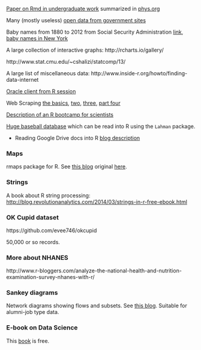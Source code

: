 

[Paper on Rmd in undergraduate work](http://escholarship.org/uc/item/90b2f5xh) summarized in [phys.org](http://phys.org/news/2014-02-scientific-young.html)

Many (mostly useless) [open data from government sites](http://www.data.gov/open-gov/)

Baby names from 1880 to 2012 from Social Security Administration [link](http://www.ssa.gov/oact/babynames/names.zip), [baby names in New York](http://catalog.data.gov/dataset/baby-names-beginning-2007)

A large collection of interactive graphs: http://rcharts.io/gallery/

http://www.stat.cmu.edu/~cshalizi/statcomp/13/

A large list of miscellaneous data: http://www.inside-r.org/howto/finding-data-internet

[Oracle client from R session](http://www.inside-r.org/node/48947)

Web Scraping [the basics](http://quantifyingmemory.blogspot.co.uk/2014/02/web-scraping-basics.html), [two](http://quantifyingmemory.blogspot.co.uk/2014/02/web-scraping-part2-digging-deeper.html), [three](http://quantifyingmemory.blogspot.com/2014/03/web-scraping-scaling-up-digital-data.html),  [part four](http://quantifyingmemory.blogspot.com/2014/03/web-scraping-working-with-apis.html)

[Description of an R bootcamp for scientists](http://gettinggeneticsdone.blogspot.com/2014/03/software-carpentry-at-uva-redux.html)


[Huge baseball database](http://www.seanlahman.com/baseball-archive/statistics/) which can be read into R using the `Lahman` package.

* Reading Google Drive docs into R [blog description](http://www.r-bloggers.com/download-all-documents-from-google-drive-with-r/?utm_source=feedburner&utm_medium=email&utm_campaign=Feed%3A+RBloggers+%28R+bloggers%29)

### Maps

rmaps package for R.  See [this blog](https://mail.google.com/mail/u/0/#inbox/144f0f70078a7ed4) original [here](http://mockquant.blogspot.com/2014/03/seamless-analytical-environment-by-wdi.html).

### Strings

A book about R string processing: <http://blog.revolutionanalytics.com/2014/03/strings-in-r-free-ebook.html>

### OK Cupid dataset 

https://github.com/evee746/okcupid

50,000 or so records.

### More about NHANES

http://www.r-bloggers.com/analyze-the-national-health-and-nutrition-examination-survey-nhanes-with-r/

### Sankey diagrams

Network diagrams showing flows and subsets.  See [this blog](http://lamages.blogspot.com/2014/03/sankey-diagrams-with-googlevis.html).  Suitable for alumni-job type data.

### E-book on Data Science

This [book](http://blog.revolutionanalytics.com/2014/03/free-ebook-on-big-data-and-data-science.html) is free.


